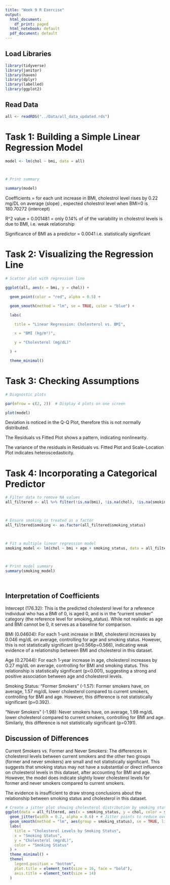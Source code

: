 ```yaml
---
title: "Week 9 R Exercise"
output:
  html_document:
    df_print: paged
  html_notebook: default
  pdf_document: default
---
```



## Load Libraries

```r
library(tidyverse)
library(janitor)
library(haven)
library(dplyr)
library(labelled)
library(ggplot2)

```


## Read Data

```r
all <- readRDS("../Data/all_data_updated.rds")

```



# Task 1: Building a Simple Linear Regression Model 

```r

model <- lm(chol ~ bmi, data = all) 

 

# Print summary 

summary(model) 
```
Coefficients =  for each unit increase in BMI, cholestrol level rises by 0.22 mg/DL on average (slope) , expected cholestrol level when BMI=0 is 180.70272 (intercept) 

R^2 value = 0.001481 = only 0.14% of of the variability in cholestrol levels is due to BMI, i.e. weak relationship

Significance of BMI as a predictor =  0.0041 i.e. statistically significant



# Task 2: Visualizing the Regression Line 

```r
# Scatter plot with regression line 

ggplot(all, aes(x = bmi, y = chol)) + 

  geom_point(color = "red", alpha = 0.5) + 

  geom_smooth(method = "lm", se = TRUE, color = "blue") + 

  labs( 

    title = "Linear Regression: Cholesterol vs. BMI", 

    x = "BMI (kg/m²)", 

    y = "Cholesterol (mg/dL)" 

  ) + 

  theme_minimal() 
```

# Task 3: Checking Assumptions 

```r
# Diagnostic plots 

par(mfrow = c(2, 2))  # Display 4 plots on one screen 

plot(model) 
```

Deviation is noticed in the Q-Q Plot, therefore this is not normally distributed.

The Residuals vs Fitted Plot shows a pattern, indicating nonlinearity. 

The variance of the residuals in Residuals vs. Fitted Plot and Scale-Location Plot indicates heteroscedasticity. 



# Task 4: Incorporating a Categorical Predictor 


```r
# Filter data to remove NA values 
all_filtered <- all %>% filter(!is.na(bmi), !is.na(chol), !is.na(smoking_status)) 

 

# Ensure smoking is treated as a factor 
all_filtered$smoking <- as.factor(all_filtered$smoking_status) 

 

# Fit a multiple linear regression model 
smoking_model <- lm(chol ~ bmi + age + smoking_status, data = all_filtered) 

 

# Print model summary 
summary(smoking_model) 

 
```
## Interpretation of Coefficients

Intercept (176.32):
This is the predicted cholesterol level for a reference individual who has a BMI of 0, is aged 0, and is in the "current smoker" category (the reference level for smoking_status). While not realistic as age and BMI cannot be 0, it serves as a baseline for comparison.

BMI (0.04604):
For each 1-unit increase in BMI, cholesterol increases by 0.046 mg/dL on average, controlling for age and smoking status.
However, this is not statistically significant (p=0.566p=0.566), indicating weak evidence of a relationship between BMI and cholesterol in this dataset.


Age (0.27044):
For each 1-year increase in age, cholesterol increases by 0.27 mg/dL on average, controlling for BMI and smoking status.
This relationship is statistically significant (p<0.001), suggesting a strong and positive association between age and cholesterol levels.

Smoking Status:
"Former Smokers" (-1.57):
Former smokers have, on average, 1.57 mg/dL lower cholesterol compared to current smokers, controlling for BMI and age. However, this difference is not statistically significant (p=0.392).

"Never Smokers" (-1.98):
Never smokers have, on average, 1.98 mg/dL lower cholesterol compared to current smokers, controlling for BMI and age. Similarly, this difference is not statistically significant (p=0.191).

## Discussion of Differences
Current Smokers vs. Former and Never Smokers:
The differences in cholesterol levels between current smokers and the other two groups (former and never smokers) are small and not statistically significant. This suggests that smoking status may not have a substantial or direct influence on cholesterol levels in this dataset, after accounting for BMI and age.
However, the model does indicate slightly lower cholesterol levels for former and never smokers compared to current smokers.


The evidence is insufficient to draw strong conclusions about the relationship between smoking status and cholesterol in this dataset.

```r
# Create a jitter plot showing cholesterol distribution by smoking status
ggplot(data = all_filtered, aes(x = smoking_status, y = chol, color = smoking_status)) +
  geom_jitter(width = 0.2, alpha = 0.6) + # Jitter points to reduce overlap
  geom_smooth(method = "lm", aes(group = smoking_status), se = TRUE, linetype = "dashed") + # Add smooth line
  labs(
    title = "Cholesterol Levels by Smoking Status",
    x = "Smoking Status",
    y = "Cholesterol (mg/dL)",
    color = "Smoking Status"
  ) +
  theme_minimal() +
  theme(
    legend.position = "bottom",
    plot.title = element_text(size = 16, face = "bold"),
    axis.title = element_text(size = 14)
  )
```

